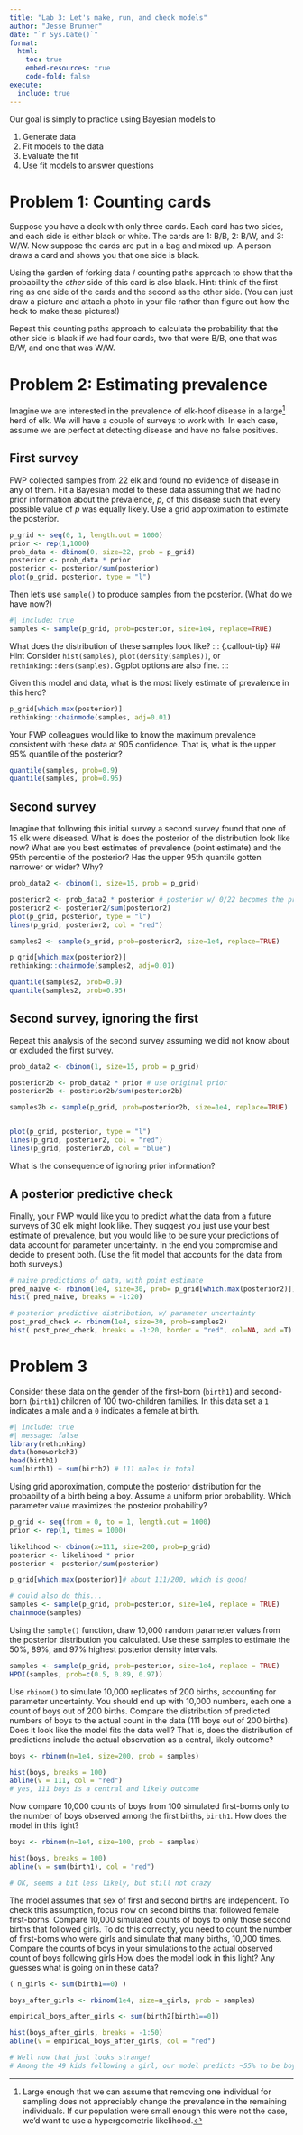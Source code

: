```yaml
---
title: "Lab 3: Let's make, run, and check models"
author: "Jesse Brunner"
date: "`r Sys.Date()`"
format: 
  html:
    toc: true
    embed-resources: true
    code-fold: false
execute:
  include: true
---
```


Our goal is simply to practice using Bayesian models to 

1. Generate data
2. Fit models to the data
3. Evaluate the fit
4. Use fit models to answer questions


# Problem 1: Counting cards

Suppose you have a deck with only three cards. Each card has two sides, and each side is either black or white. The cards are 1: B/B, 2: B/W, and 3: W/W. Now suppose the cards are put in a bag and mixed up. A person draws a card and shows you that one side is black. 

Using the garden of forking data / counting paths approach to show that the probability the _other_ side of this card is also black. Hint: think of the first ring as one side of the cards and the second as the other side. (You can just draw a picture and attach a photo in your file rather than figure out how the heck to make these pictures!)

Repeat this counting paths approach to calculate the probability that the other side is black if we had four cards, two that were B/B, one that was B/W, and one that was W/W. 

# Problem 2: Estimating prevalence

Imagine we are interested in the prevalence of elk-hoof disease in a large^[Large enough that we can assume that removing one individual for sampling does not appreciably change the prevalence in the remaining individuals. If our population were small enough this were not the case, we'd want to use a hypergeometric likelihood.] herd of elk. We will have a couple of surveys to work with. In each case, assume we are perfect at detecting disease and have no false positives. 

## First survey
FWP collected samples from 22 elk and found no evidence of disease in any of them. Fit a Bayesian model to these data assuming that we had no prior information about the prevalence, $p$, of this disease such that every possible value of $p$ was equally likely. Use a grid approximation to estimate the posterior.
```r
p_grid <- seq(0, 1, length.out = 1000)
prior <- rep(1,1000)
prob_data <- dbinom(0, size=22, prob = p_grid)
posterior <- prob_data * prior
posterior <- posterior/sum(posterior)
plot(p_grid, posterior, type = "l")
```

Then let's use `sample()` to produce samples from the posterior. (What do we have now?)
```r
#| include: true
samples <- sample(p_grid, prob=posterior, size=1e4, replace=TRUE)
```

What does the distribution of these samples look like? 
::: {.callout-tip}
## Hint
Consider `hist(samples)`, `plot(density(samples))`, or `rethinking::dens(samples)`. Ggplot options are also fine.
:::

Given this model and data, what is the most likely estimate of prevalence in this herd?
```r
p_grid[which.max(posterior)]
rethinking::chainmode(samples, adj=0.01)
```

Your FWP colleagues would like to know the maximum prevalence consistent with these data at 905 confidence. That is, what is the upper 95% quantile of the posterior?
```r
quantile(samples, prob=0.9)
quantile(samples, prob=0.95)
```

## Second survey
Imagine that following this initial survey a second survey found that one of 15 elk were diseased. What is does the posterior of the distribution look like now? What are you best estimates of prevalence (point estimate) and the 95th percentile of the posterior? Has the upper 95th quantile gotten narrower or wider? Why?

```r
prob_data2 <- dbinom(1, size=15, prob = p_grid)

posterior2 <- prob_data2 * posterior # posterior w/ 0/22 becomes the prior
posterior2 <- posterior2/sum(posterior2)
plot(p_grid, posterior, type = "l")
lines(p_grid, posterior2, col = "red")
```

```r
samples2 <- sample(p_grid, prob=posterior2, size=1e4, replace=TRUE)

p_grid[which.max(posterior2)]
rethinking::chainmode(samples2, adj=0.01)
```

```r
quantile(samples2, prob=0.9)
quantile(samples2, prob=0.95)
```

## Second survey, ignoring the first
Repeat this analysis of the second survey assuming we did not know about or excluded the first survey.

```r
prob_data2 <- dbinom(1, size=15, prob = p_grid)

posterior2b <- prob_data2 * prior # use original prior
posterior2b <- posterior2b/sum(posterior2b)

samples2b <- sample(p_grid, prob=posterior2b, size=1e4, replace=TRUE)


plot(p_grid, posterior, type = "l")
lines(p_grid, posterior2, col = "red")
lines(p_grid, posterior2b, col = "blue")
```

What is the consequence of ignoring prior information?

## A posterior predictive check
Finally, your FWP would like you to predict what the data from a future surveys of 30 elk might look like. They suggest you just use your best estimate of prevalence, but you would like to be sure your predictions of data account for parameter uncertainty. In the end you compromise and decide to present both. (Use the fit model that accounts for the data from both surveys.) 

```r
# naive predictions of data, with point estimate
pred_naive <- rbinom(1e4, size=30, prob= p_grid[which.max(posterior2)])
hist( pred_naive, breaks = -1:20)

# posterior predictive distribution, w/ parameter uncertainty
post_pred_check <- rbinom(1e4, size=30, prob=samples2)
hist( post_pred_check, breaks = -1:20, border = "red", col=NA, add =T)
```


# Problem 3 
Consider these data on the gender of the first-born (`birth1`) and second-born (`birth1`) children of 100 two-children families. In this data set a `1` indicates a male and a `0` indicates a female at birth. 
```r
#| include: true
#| message: false
library(rethinking)
data(homeworkch3)
head(birth1)
sum(birth1) + sum(birth2) # 111 males in total
```

Using grid approximation, compute the posterior distribution for the probability of a birth being a boy. Assume a uniform prior probability. Which parameter value maximizes the posterior probability?
```r
p_grid <- seq(from = 0, to = 1, length.out = 1000)
prior <- rep(1, times = 1000)

likelihood <- dbinom(x=111, size=200, prob=p_grid)
posterior <- likelihood * prior
posterior <- posterior/sum(posterior)

p_grid[which.max(posterior)]# about 111/200, which is good!

# could also do this...
samples <- sample(p_grid, prob=posterior, size=1e4, replace = TRUE)
chainmode(samples) 
```

Using the `sample()` function, draw 10,000 random parameter values from the posterior distribution you calculated. Use these samples to estimate the 50%, 89%, and 97% highest posterior density intervals.
```r
samples <- sample(p_grid, prob=posterior, size=1e4, replace = TRUE)
HPDI(samples, prob=c(0.5, 0.89, 0.97))
```

Use `rbinom()` to simulate 10,000 replicates of 200 births, accounting for parameter uncertainty. You should end up with 10,000 numbers, each one a count of boys out of 200 births. Compare the distribution of predicted numbers of boys to the actual count in the data (111 boys out of 200 births). Does it look like the model fits the data well? That is, does the distribution of predictions include the actual observation as a central, likely outcome?
```r
boys <- rbinom(n=1e4, size=200, prob = samples)

hist(boys, breaks = 100)
abline(v = 111, col = "red")
# yes, 111 boys is a central and likely outcome
```

Now compare 10,000 counts of boys from 100 simulated first-borns only to the number of boys observed among the first births, `birth1`. How does the model in this light?
```r
boys <- rbinom(n=1e4, size=100, prob = samples)

hist(boys, breaks = 100)
abline(v = sum(birth1), col = "red")

# OK, seems a bit less likely, but still not crazy
```

The model assumes that sex of first and second births are independent. To check this assumption, focus now on second births that followed female first-borns. Compare 10,000 simulated counts of boys to only those second births that followed girls. To do this correctly, you need to count the number of first-borns who were girls and simulate that many births, 10,000 times. Compare the counts of boys in your simulations to the actual observed count of boys following girls How does the model look in this light? Any guesses what is going on in these data?
```r
( n_girls <- sum(birth1==0) )

boys_after_girls <- rbinom(1e4, size=n_girls, prob = samples)

empirical_boys_after_girls <- sum(birth2[birth1==0])

hist(boys_after_girls, breaks = -1:50)
abline(v = empirical_boys_after_girls, col = "red")

# Well now that just looks strange! 
# Among the 49 kids following a girl, our model predicts ~55% to be boys, but instead 39/49 = ~80% are boys! 
```


